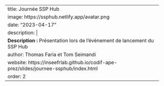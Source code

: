 
---
title: Journée SSP Hub
image: https://ssphub.netlify.app/avatar.png
date: "2023-04-17"
description: |
  <b>Description :</b> Présentation lors de l'évènement de lancement du SSP Hub
author: Thomas Faria et Tom Seimandi
website: https://inseefrlab.github.io/codif-ape-prez/slides/journee-ssphub/index.html
order: 2
---
